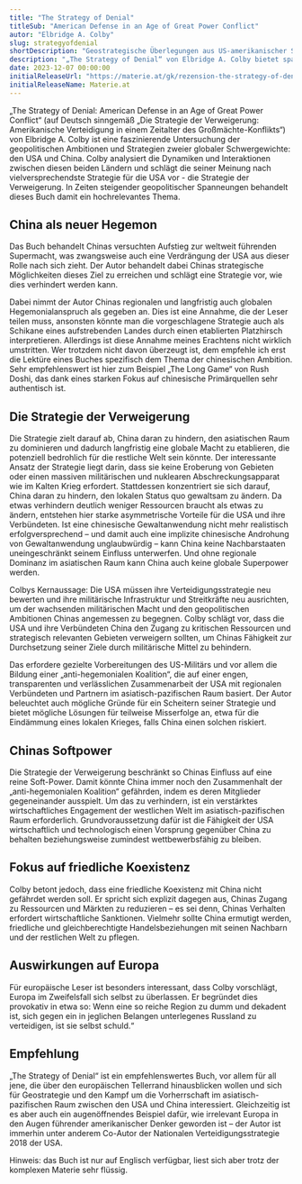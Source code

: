 ```yaml
---
title: "The Strategy of Denial"
titleSub: "American Defense in an Age of Great Power Conflict"
autor: "Elbridge A. Colby"
slug: strategyofdenial
shortDescription: "Geostrategische Überlegungen aus US-amerikanischer Sicht mit Fokus auf China."
description: "„The Strategy of Denial“ von Elbridge A. Colby bietet spannende Einblicke in das Thema globale Geostrategie und wie diese aus US-amerikanischer Sicht aussehen könnte."
date: 2023-12-07 00:00:00
initialReleaseUrl: "https://materie.at/gk/rezension-the-strategy-of-denial/"
initialReleaseName: Materie.at
---
```



„The Strategy of Denial: American Defense in an Age of Great Power Conflict“ (auf Deutsch sinngemäß „Die Strategie der Verweigerung: Amerikanische Verteidigung in einem Zeitalter des Großmächte-Konflikts“) von Elbridge A. Colby ist eine faszinierende Untersuchung der geopolitischen Ambitionen und Strategien zweier globaler Schwergewichte: den USA und China. Colby analysiert die Dynamiken und Interaktionen zwischen diesen beiden Ländern und schlägt die seiner Meinung nach vielversprechendste Strategie für die USA vor - die Strategie der Verweigerung. In Zeiten steigender geopolitischer Spanneungen behandelt dieses Buch damit ein hochrelevantes Thema. 

## China als neuer Hegemon
Das Buch behandelt Chinas versuchten Aufstieg zur weltweit führenden Supermacht, was zwangsweise auch eine Verdrängung der USA aus dieser Rolle nach sich zieht. Der Autor behandelt dabei Chinas strategische Möglichkeiten dieses Ziel zu erreichen und schlägt eine Strategie vor, wie dies verhindert werden kann. 

Dabei nimmt der Autor Chinas regionalen und langfristig auch globalen Hegemonialanspruch als gegeben an. Dies ist eine Annahme, die der Leser teilen muss, ansonsten könnte man die vorgeschlagene Strategie auch als Schikane eines aufstrebenden Landes durch einen etablierten Platzhirsch interpretieren. Allerdings ist diese Annahme meines Erachtens nicht wirklich umstritten. Wer trotzdem nicht davon überzeugt ist, dem empfehle ich erst die Lektüre eines Buches spezifisch dem Thema der chinesischen Ambition. Sehr empfehlenswert ist hier zum Beispiel „The Long Game“ von Rush Doshi, das dank eines starken Fokus auf chinesische Primärquellen sehr authentisch ist.

## Die Strategie der Verweigerung
Die Strategie zielt darauf ab, China daran zu hindern, den asiatischen Raum zu dominieren und dadurch langfristig eine globale Macht zu etablieren, die potenziell bedrohlich für die restliche Welt sein könnte. Der interessante Ansatz der Strategie liegt darin, dass sie keine Eroberung von Gebieten oder einen massiven militärischen und nuklearen Abschreckungsapparat wie im Kalten Krieg erfordert. Stattdessen konzentriert sie sich darauf, China daran zu hindern, den lokalen Status quo gewaltsam zu ändern. Da etwas verhindern deutlich weniger Ressourcen braucht als etwas zu ändern, entstehen hier starke asymmetrische Vorteile für die USA und ihre Verbündeten. Ist eine chinesische Gewaltanwendung nicht mehr realistisch erfolgversprechend – und damit auch eine implizite chinesische Androhung von Gewaltanwendung unglaubwürdig – kann China keine Nachbarstaaten uneingeschränkt seinem Einfluss unterwerfen. Und ohne regionale Dominanz im asiatischen Raum kann China auch keine globale Superpower werden. 

Colbys Kernaussage: Die USA müssen ihre Verteidigungsstrategie neu bewerten und ihre militärische Infrastruktur und Streitkräfte neu ausrichten, um der wachsenden militärischen Macht und den geopolitischen Ambitionen Chinas angemessen zu begegnen. Colby schlägt vor, dass die USA und ihre Verbündeten China den Zugang zu kritischen Ressourcen und strategisch relevanten Gebieten verweigern sollten, um Chinas Fähigkeit zur Durchsetzung seiner Ziele durch militärische Mittel zu behindern. 

Das erfordere gezielte Vorbereitungen des US-Militärs und vor allem die Bildung einer „anti-hegemonialen Koalition“, die auf einer engen, transparenten und verlässlichen Zusammenarbeit der USA mit regionalen Verbündeten und Partnern im asiatisch-pazifischen Raum basiert. Der Autor beleuchtet auch mögliche Gründe für ein Scheitern seiner Strategie und bietet mögliche Lösungen für teilweise Misserfolge an, etwa für die Eindämmung eines lokalen Krieges, falls China einen solchen riskiert.

## Chinas Softpower
Die Strategie der Verweigerung beschränkt so Chinas Einfluss auf eine reine Soft-Power. Damit könnte China immer noch den Zusammenhalt der „anti-hegemonialen Koalition“ gefährden, indem es deren Mitglieder gegeneinander ausspielt. Um das zu verhindern, ist ein verstärktes wirtschaftliches Engagement der westlichen Welt im asiatisch-pazifischen Raum erforderlich. Grundvoraussetzung dafür ist die Fähigkeit der USA wirtschaftlich und technologisch einen Vorsprung gegenüber China zu behalten beziehungsweise zumindest wettbewerbsfähig zu bleiben. 

## Fokus auf friedliche Koexistenz
Colby betont jedoch, dass eine friedliche Koexistenz mit China nicht gefährdet werden soll. Er spricht sich explizit dagegen aus, Chinas Zugang zu Ressourcen und Märkten zu reduzieren – es sei denn, Chinas Verhalten erfordert wirtschaftliche Sanktionen. Vielmehr sollte China ermutigt werden, friedliche und gleichberechtigte Handelsbeziehungen mit seinen Nachbarn und der restlichen Welt zu pflegen.

## Auswirkungen auf Europa
Für europäische Leser ist besonders interessant, dass Colby vorschlägt, Europa im Zweifelsfall sich selbst zu überlassen. Er begründet dies provokativ in etwa so: Wenn eine so reiche Region zu dumm und dekadent ist, sich gegen ein in jeglichen Belangen unterlegenes Russland zu verteidigen, ist sie selbst schuld.“

## Empfehlung
„The Strategy of Denial“ ist ein empfehlenswertes Buch, vor allem für all jene, die über den europäischen Tellerrand hinausblicken wollen und sich für Geostrategie und den Kampf um die Vorherrschaft im asiatisch-pazifischen Raum zwischen den USA und China interessiert. Gleichzeitig ist es aber auch ein augenöffnendes Beispiel dafür, wie irrelevant Europa in den Augen führender amerikanischer Denker geworden ist – der Autor ist immerhin unter anderem Co-Autor der Nationalen Verteidigungsstrategie 2018 der USA.

Hinweis: das Buch ist nur auf Englisch verfügbar, liest sich aber trotz der komplexen Materie sehr flüssig. 

